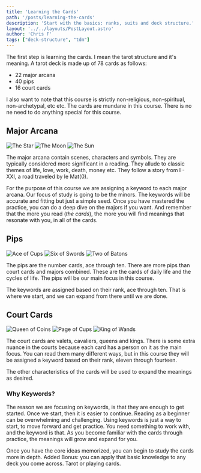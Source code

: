 ```yaml
---
title: 'Learning the Cards'
path: '/posts/learning-the-cards'
description: 'Start with the basics: ranks, suits and deck structure.'
layout: '../../layouts/PostLayout.astro'
author: 'Chris F'
tags: ["deck-structure", "tdm"]
---
```



The first step is learning the cards. I mean the tarot structure and it's meaning. A tarot deck is made up of 78 cards as follows:

- 22 major arcana
- 40 pips
- 16 court cards

I also want to note that this course is strictly non-religious, non-spiritual, non-archetypal, etc etc. The cards are mundane in this course. There is no ne need to do anything special for this course. 

## Major Arcana

<div>

![The Star](../../images/cbd_tarot/a17.jpg)
![The Moon](../../images/cbd_tarot/a18.jpg)
![The Sun](../../images/cbd_tarot/a19.jpg)

</div>

The major arcana contain scenes, characters and symbols. They are typically considered more significant in a reading. They allude to classic themes of life, love, work, death, money etc. They follow a story from I - XXI, a road traveled by le Mat(0).

For the purpose of this course we are assigning a keyword to each major arcana. Our focus of study is going to be the minors. The keywords will be accurate and fitting but just a simple seed. Once you have mastered the practice, you can do a deep dive on the majors if you want. And remember that the more you read (_the cards_), the more you will find meanings that resonate with you, in all of the cards.

## Pips

<div>

![Ace of Cups](../../images/cbd_tarot/c01.jpg)
![Six of Swords](../../images/cbd_tarot/e06.jpg)
![Two of Batons](../../images/cbd_tarot/b02.jpg)

</div>

The pips are the number cards, ace through ten. There are more pips than court cards and majors combined. These are the cards of daily life and the cycles of life. The pips will be our main focus in this course.

The keywords are assigned based on their rank, ace through ten. That is where we start, and we can expand from there until we are done.

## Court Cards

<div>

![Queen of Coins](../../images/cbd_tarot/d13.jpg)
![Page of Cups](../../images/cbd_tarot/c11.jpg)
![King of Wands](../../images/cbd_tarot/b14.jpg)
</div>
The court cards are valets, cavaliers, queens and kings. There is some extra nuance in the courts because each card has a person on it as the main focus. You can read them many different ways, but in this course they will be assigned a keyword based on their rank, eleven through fourteen.

The other characteristics of the cards will be used to expand the meanings as desired.

### Why Keywords?

The reason we are focusing on keywords, is that they are enough to get started. Once we start, then it is easier to continue. Reading as a beginner can be overwhelming and challenging. Using keywords is just a way to start, to move forward and get practice. You need something to work with, and the keyword is that. As you become familiar with the cards through practice, the meanings will grow and expand for you. 

Once you have the core ideas memorized, you can begin to study the cards more in depth. Added Bonus: you can apply that basic knowledge to any deck you come across. Tarot or playing cards.

